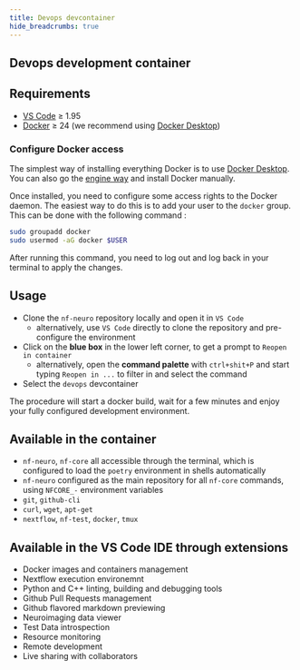 ```yaml
---
title: Devops devcontainer
hide_breadcrumbs: true
---
```


## Devops development container

## Requirements

- [VS Code](https://code.visualstudio.com) &geq; 1.95
- [Docker](https://www.docker.com/get-started/) &geq; 24 (we recommend using [Docker Desktop](https://www.docker.com/products/docker-desktop))

### Configure Docker access

The simplest way of installing everything Docker is to use [Docker Desktop](https://www.docker.com/products/docker-desktop).
You can also go the [engine way](https://docs.docker.com/engine/install) and install Docker manually.

Once installed, you need to configure some access rights to the Docker daemon. The easiest way to do this is to add your user
to the `docker` group. This can be done with the following command :

```bash
sudo groupadd docker
sudo usermod -aG docker $USER
```

After running this command, you need to log out and log back in your terminal to apply the changes.

## Usage

- Clone the `nf-neuro` repository locally and open it in `VS Code`
  - alternatively, use `VS Code` directly to clone the repository and pre-configure the environment
- Click on the **blue box** in the lower left corner, to get a prompt to `Reopen in container`
  - alternatively, open the **command palette** with `ctrl+shit+P` and start typing `Reopen in ...` to filter in
    and select the command
- Select the `devops` devcontainer

The procedure will start a docker build, wait for a few minutes and enjoy your fully configured development environment.

## Available in the container

- `nf-neuro`, `nf-core` all accessible through the terminal, which is configured to load
  the `poetry` environment in shells automatically
- `nf-neuro` configured as the main repository for all `nf-core` commands, using `NFCORE_-` environment variables
- `git`, `github-cli`
- `curl`, `wget`, `apt-get`
- `nextflow`, `nf-test`, `docker`, `tmux`

## Available in the VS Code IDE through extensions

- Docker images and containers management
- Nextflow execution environemnt
- Python and C++ linting, building and debugging tools
- Github Pull Requests management
- Github flavored markdown previewing
- Neuroimaging data viewer
- Test Data introspection
- Resource monitoring
- Remote development
- Live sharing with collaborators
